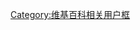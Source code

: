 {{Userbox
  |id-c=skyblue
  |id-fc=white
  |id-s=15
  |id=SAT
  |info=這個用戶钻研'''[[SAT]]'''。
  |info-c=white
  |info-fc=black
  |info-s=10
  |border-c=blue
  |border-s=1
}}
<includeonly>[[Category:准备SAT的维基人|{{PAGENAME}}]]</includeonly>
<noinclude>[[Category:维基百科相关用户框]]</noinclude>